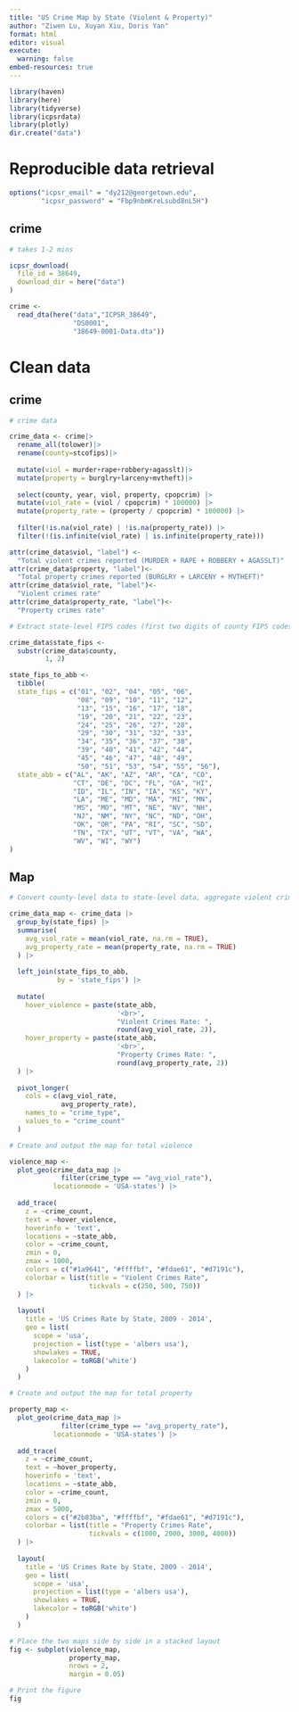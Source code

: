 ---
title: "US Crime Map by State (Violent & Property)"
author: "Ziwen Lu, Xuyan Xiu, Doris Yan"
format: html
editor: visual
execute: 
  warning: false
embed-resources: true
---

```{r load libraries, echo = FALSE}

library(haven)
library(here)
library(tidyverse)
library(icpsrdata)
library(plotly)
dir.create("data")

```

# Reproducible data retrieval

```{r}

options("icpsr_email" = "dy212@georgetown.edu", 
        "icpsr_password" = "Fbp9nbmKreLsubd8nL5H")

```

## crime

```{r}

# takes 1-2 mins

icpsr_download(
  file_id = 38649,
  download_dir = here("data")
)

crime <- 
  read_dta(here("data","ICPSR_38649",
                "DS0001",
                "38649-0001-Data.dta"))

```

# Clean data

## crime

```{r}

# crime data 

crime_data <- crime|>
  rename_all(tolower)|>
  rename(county=stcofips)|>
  
  mutate(viol = murder+rape+robbery+agasslt)|>
  mutate(property = burglry+larceny+mvtheft)|>
  
  select(county, year, viol, property, cpopcrim) |>
  mutate(viol_rate = (viol / cpopcrim) * 100000) |>
  mutate(property_rate = (property / cpopcrim) * 100000) |>
  
  filter(!is.na(viol_rate) | !is.na(property_rate)) |>
  filter(!(is.infinite(viol_rate) | is.infinite(property_rate)))

attr(crime_data$viol, "label") <-
  "Total violent crimes reported (MURDER + RAPE + ROBBERY + AGASSLT)"
attr(crime_data$property, "label")<-
  "Total property crimes reported (BURGLRY + LARCENY + MVTHEFT)"
attr(crime_data$viol_rate, "label")<-
  "Violent crimes rate"
attr(crime_data$property_rate, "label")<-
  "Property crimes rate"

```

```{r}

# Extract state-level FIPS codes (first two digits of county FIPS codes)

crime_data$state_fips <- 
  substr(crime_data$county, 
         1, 2)

state_fips_to_abb <- 
  tibble(
  state_fips = c("01", "02", "04", "05", "06", 
                 "08", "09", "10", "11", "12", 
                 "13", "15", "16", "17", "18", 
                 "19", "20", "21", "22", "23", 
                 "24", "25", "26", "27", "28", 
                 "29", "30", "31", "32", "33", 
                 "34", "35", "36", "37", "38", 
                 "39", "40", "41", "42", "44", 
                 "45", "46", "47", "48", "49", 
                 "50", "51", "53", "54", "55", "56"),
  state_abb = c("AL", "AK", "AZ", "AR", "CA", "CO", 
                "CT", "DE", "DC", "FL", "GA", "HI", 
                "ID", "IL", "IN", "IA", "KS", "KY", 
                "LA", "ME", "MD", "MA", "MI", "MN", 
                "MS", "MO", "MT", "NE", "NV", "NH", 
                "NJ", "NM", "NY", "NC", "ND", "OH", 
                "OK", "OR", "PA", "RI", "SC", "SD", 
                "TN", "TX", "UT", "VT", "VA", "WA", 
                "WV", "WI", "WY")
)

```

## Map

```{r}

# Convert county-level data to state-level data, aggregate violent crime data

crime_data_map <- crime_data |>
  group_by(state_fips) |>
  summarise(
    avg_viol_rate = mean(viol_rate, na.rm = TRUE),
    avg_property_rate = mean(property_rate, na.rm = TRUE)
  ) |>
  
  left_join(state_fips_to_abb, 
            by = 'state_fips') |>
  
  mutate(
    hover_violence = paste(state_abb, 
                           '<br>', 
                           "Violent Crimes Rate: ", 
                           round(avg_viol_rate, 2)),
    hover_property = paste(state_abb, 
                           '<br>', 
                           "Property Crimes Rate: ", 
                           round(avg_property_rate, 2))  
  ) |>
  
  pivot_longer(
    cols = c(avg_viol_rate, 
             avg_property_rate),
    names_to = "crime_type",
    values_to = "crime_count"
  )

```

```{r}

# Create and output the map for total violence

violence_map <- 
  plot_geo(crime_data_map |>
             filter(crime_type == "avg_viol_rate"),
           locationmode = 'USA-states') |>
  
  add_trace(
    z = ~crime_count, 
    text = ~hover_violence,  
    hoverinfo = 'text',     
    locations = ~state_abb,
    color = ~crime_count,
    zmin = 0, 
    zmax = 1000,
    colors = c("#1a9641", "#ffffbf", "#fdae61", "#d7191c"),
    colorbar = list(title = "Violent Crimes Rate",
                    tickvals = c(250, 500, 750))
  ) |>
  
  layout(
    title = 'US Crimes Rate by State, 2009 - 2014',
    geo = list(
      scope = 'usa',
      projection = list(type = 'albers usa'),
      showlakes = TRUE,
      lakecolor = toRGB('white')
    )
  )

# Create and output the map for total property

property_map <- 
  plot_geo(crime_data_map |>
             filter(crime_type == "avg_property_rate"),
           locationmode = 'USA-states') |>
  
  add_trace(
    z = ~crime_count, 
    text = ~hover_property,   
    hoverinfo = 'text',       
    locations = ~state_abb,
    color = ~crime_count,
    zmin = 0, 
    zmax = 5000,
    colors = c("#2b83ba", "#ffffbf", "#fdae61", "#d7191c"),
    colorbar = list(title = "Property Crimes Rate",
                    tickvals = c(1000, 2000, 3000, 4000))
  ) |>
  
  layout(
    title = 'US Crimes Rate by State, 2009 - 2014',
    geo = list(
      scope = 'usa',
      projection = list(type = 'albers usa'),
      showlakes = TRUE,
      lakecolor = toRGB('white')
    )
  )

# Place the two maps side by side in a stacked layout
fig <- subplot(violence_map, 
               property_map, 
               nrows = 2, 
               margin = 0.05) 

# Print the figure
fig

```
